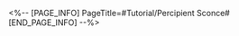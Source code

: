 <%-- [PAGE_INFO]
PageTitle=#Tutorial/Percipient Sconce#
[END_PAGE_INFO] --%>
{{Tutorial
|sort      = 603501
|title     = Percipient Sconce
|subtitle  = 
|type      = Adventure
|about     = 
|image1    = Tutorial Percipient Sconce 1.png{{subst:void|<!--$UPLOAD:<<SpriteOutput/TutorialPic/TutorialPage_603501.png>-<Tutorial Percipient Sconce 1.png>-<Tutorial Files>>-->}}
|text1     = A ceremonial lamp left by the Vidyadhara that contains the Vidyadhara's power of sealing.
|image2    = Tutorial Percipient Sconce 2.png{{subst:void|<!--$UPLOAD:<<SpriteOutput/TutorialPic/TutorialPage_603502.png>-<Tutorial Percipient Sconce 2.png>-<Tutorial Files>>-->}}
|text2     = By lighting them up in a {{Color|h|nobold=1|specific sequence}}, the corresponding seals in Scalegorge Waterscape can be removed.
}}